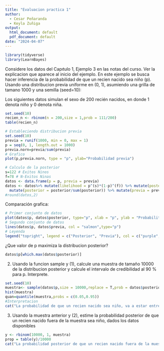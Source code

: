 ```yaml
---
title: "Evaluacion practica 1"
author:
  - Cesar Peñaranda
  - Keyla Zuñiga
output:
  html_document: default
  pdf_document: default
date: "2024-04-07"
---
```


```r
library(tidyverse)
library(LearnBayes)
``` 

Considere los datos del Capıtulo 1, Ejemplo 3 en las notas del curso. Ver
la explicacion que aparece al inicio del ejemplo. En este ejemplo se busca
hacer inferencia de la probabilidad de que un recien nacido sea niño (p).
Usando una distribucion previa uniforme en (0, 1), asumiendo una grilla de
tamano 1000 y una semilla (seed=10):

Los siguientes datos simulan el sexo de 200 recién nacidos, en donde 1 denota niño y 0 denota niña.
```r
set.seed(10)
recien_n <- rbinom(n = 200,size = 1,prob = 111/200)
table(recien_n)
```
```r
# Estableciendo distribucion previa
set.seed(10)
previa = runif(1000, min = 0, max = 1)
p = seq(0, 1, length.out = 1000)
previa.norn=previa/sum(previa)
# Grafico
plot(p,previa.norn, type = "p", ylab="Probabilidad previa")
```
```r
# Calculo de la posterior 
s=122 # Exitos Ninos 
f=78 # N-Exitos Ninas
datos <- data.frame(p = p, previa = previa)
datos <- datos%>% mutate(likelihood = p^(s)*(1-p)^(f)) %>% mutate(posterior = likelihood*previa) %>%
  mutate(posterior = posterior/sum(posterior)) %>% mutate(previa = previa/sum(previa))
#round(datos,2)
```
Comparación grafica:
```r
# Primer conjunto de datos
plot(datos$p, datos$posterior, type="p", xlab = "p", ylab = "Probability", main = "Comparación:", col="purple")
# Segundo conjunto de datos
lines(datos$p, datos$previa, col = "salmon",type="p")
# Leyenda
legend("topright", legend = c("Posterior", "Previa"), col = c("purple", "salmon"), lty = 1)
```

¿Que valor de p maximiza la distribucion posterior?
```r
datos$p[which.max(datos$posterior)]
```
2. Usando la funcion sample y (1), calcule una muestra de tamaño
10000 de la distribucion posterior y calcule el intervalo de credibilidad al 90 % para p. Interprete.

```r
set.seed(10)
muestra<- sample(datos$p,size = 10000,replace = T,prob = datos$posterior)
hist(muestra)
quan=quantile(muestra,probs = c(0.05,0.95))
#Interpretacion
cat("La probabilidad de que un recien nacido sea niño, va a estar entre:",round(quan[1],2),"y",round(quan[2],2),"con un 90% de probabilidad")
```

3) Usando la muestra anterior y (2), estime la probabilidad posterior de
que un recien nacido fuera de la muestra sea niño, dados los datos
disponibles

```r
y <- rbinom(10000, 1, muestra)
prop = table(y)/10000
cat("La probabilidad posterior de que un recien nacido fuera de la muestra sea niño es de :",prop[2])
```


